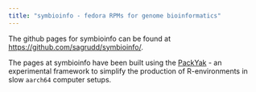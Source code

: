 ```yaml
---
title: "symbioinfo - fedora RPMs for genome bioinformatics"
---
```


The github pages for symbioinfo can be found at
[https://github.com/sagrudd/symbioinfo/](https://github.com/sagrudd/symbioinfo/).

The pages at symbioinfo have been built using the 
[PackYak](https://github.com/sagrudd/packyak) - an experimental framework to
simplify the production of R-environments in slow `aarch64` computer setups.


